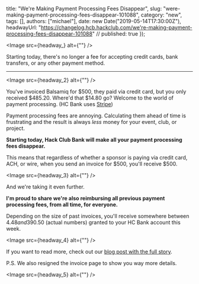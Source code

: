   title: "We're Making Payment Processing Fees Disappear",
  slug: "were-making-payment-processing-fees-disappear-101088",
  category: "new",
  tags: [],
  authors: ["michael"],
  date: new Date("2019-05-14T17:30:00Z"),
  headwayUrl: "https://changelog.hcb.hackclub.com/we're-making-payment-processing-fees-disappear-101088" // published: true
});


      
<Image src={headway_} alt={""} />


Starting today, there's no longer a fee for accepting credit cards, bank transfers, or any other payment method.

---


      
<Image src={headway_2} alt={""} />


You've invoiced Balsamiq for $500, they paid via credit card, but you only received $485.20. Where'd that $14.80 go? Welcome to the world of payment processing. (HC Bank uses [Stripe](https://stripe.com/pricing))

Payment processing fees are annoying. Calculating them ahead of time is frustrating and the result is always _less_ money for your event, club, or project.

**Starting today, Hack Club Bank will make all your payment processing fees disappear.**

This means that regardless of whether a sponsor is paying via credit card, ACH, or wire, when you send an invoice for $500, you'll receive $500.


      
<Image src={headway_3} alt={""} />


And we're taking it even further.

**I'm proud to share we're also reimbursing all previous payment processing fees, from all time, for everyone.**

Depending on the size of past invoices, you'll receive somewhere between $4.48 and $390.50 (actual numbers) granted to your HC Bank account this week.


      
<Image src={headway_4} alt={""} />


If you want to read more, check out our [blog post with the full story](https://medium.com/hackclub/new-on-hack-club-bank-no-more-payment-processing-fees-721c89045a63).

P.S. We also resigned the invoice page to show you way more details.


      
<Image src={headway_5} alt={""} />


